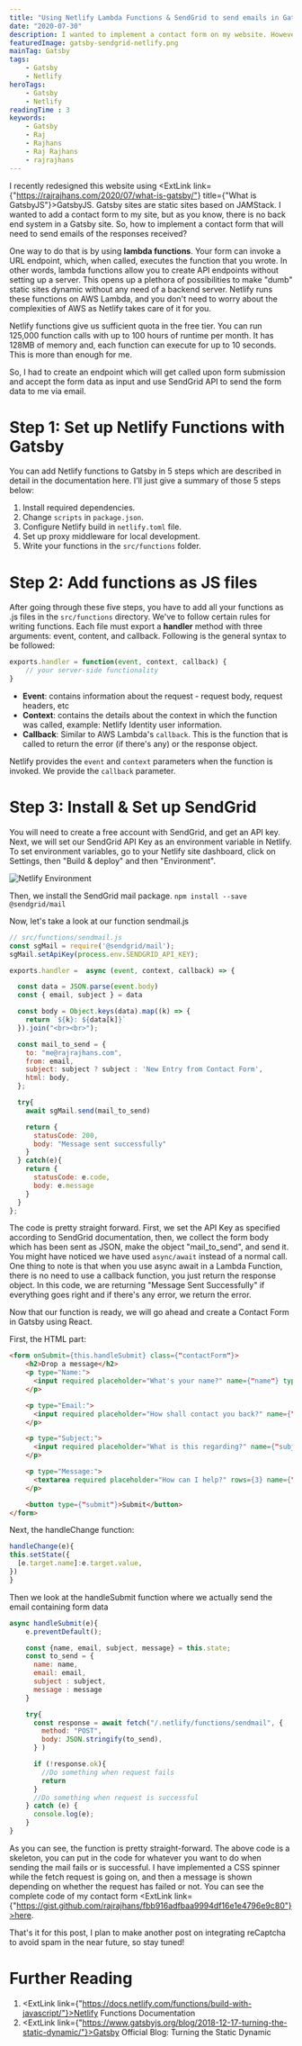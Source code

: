 ```yaml
---
title: "Using Netlify Lambda Functions & SendGrid to send emails in Gatsby"
date: "2020-07-30"
description: I wanted to implement a contact form on my website. However, Gatsby sites are a static sites. In this post, we will use Netlify's Lamba Functions with SendGrid API to implement a contact form.
featuredImage: gatsby-sendgrid-netlify.png
mainTag: Gatsby
tags:
    - Gatsby
    - Netlify
heroTags:
    - Gatsby
    - Netlify
readingTime : 3
keywords:
    - Gatsby
    - Raj
    - Rajhans
    - Raj Rajhans
    - rajrajhans
---
```

I recently redesigned this website using <ExtLink link={"https://rajrajhans.com/2020/07/what-is-gatsby/"} title={"What is GatsbyJS"}>GatsbyJS</ExtLink>. Gatsby sites are static sites based on JAMStack.  I wanted to add a contact form to my site, but as you know, there is no back end system in a Gatsby site. So, how to implement a contact form that will need to send emails of the responses received?

One way to do that is by using <strong>lambda functions</strong>. Your form can invoke a URL endpoint, which, when called, executes the function that you wrote. In other words, lambda functions allow you to create API endpoints without setting up a server. This opens up a plethora of possibilities to make "dumb" static sites dynamic without any need of a backend server. Netlify runs these functions on AWS Lambda, and you don't need to worry about the complexities of AWS as Netlify takes care of it for you.

Netlify functions give us sufficient quota in the free tier. You can run 125,000 function calls with up to 100 hours of runtime per month. It has 128MB of memory and, each function can execute for up to 10 seconds. This is more than enough for me.

So, I had to create an endpoint which will get called upon form submission and accept the form data as input and use SendGrid API to send the form data to me via email.

# Step 1: Set up Netlify Functions with Gatsby

You can add Netlify functions to Gatsby in 5 steps which are described in detail in the documentation here. I'll just give a summary of those 5 steps below:
1. Install required dependencies.
2. Change `scripts` in `package.json`.
3. Configure Netlify build in `netlify.toml` file.
4. Set up proxy middleware for local development.
5. Write your functions in the `src/functions` folder.

# Step 2: Add functions as JS files

After going through these five steps, you have to add all your functions as .js files in the `src/functions` directory. We've to follow certain rules for writing functions. Each file must export a <strong>handler</strong> method with three arguments: event, content, and callback. Following is the general syntax to be followed:
```javascript
exports.handler = function(event, context, callback) {
    // your server-side functionality
}
```
- <strong>Event</strong>: contains information about the request - request body, request headers, etc
- <strong>Context</strong>: contains the details about the context in which the function was called, example: Netlify Identity user information.
- <strong>Callback</strong>: Similar to AWS Lambda's `callback`. This is the function that is called to return the error (if there's any) or the response object.

Netlify provides the `event` and `context` parameters when the function is invoked. We provide the `callback` parameter.

# Step 3: Install & Set up SendGrid

You will need to create a free account with SendGrid, and get an API key. Next, we will set our SendGrid API Key as an environment variable in Netlify. To set environment variables, go to your Netlify site dashboard, click on Settings, then "Build & deploy" and then "Environment".

![Netlify Environment](netlify-env.png)

Then, we install the SendGrid mail package.
`npm install --save @sendgrid/mail`

Now, let's take a look at our function sendmail.js

```javascript
// src/functions/sendmail.js
const sgMail = require('@sendgrid/mail');
sgMail.setApiKey(process.env.SENDGRID_API_KEY);

exports.handler =  async (event, context, callback) => {

  const data = JSON.parse(event.body)
  const { email, subject } = data

  const body = Object.keys(data).map((k) => {
    return `${k}: ${data[k]}`
  }).join("<br><br>");

  const mail_to_send = {
    to: "me@rajrajhans.com",
    from: email,
    subject: subject ? subject : 'New Entry from Contact Form',
    html: body,
  };

  try{
    await sgMail.send(mail_to_send)

    return {
      statusCode: 200,
      body: "Message sent successfully"
    }
  } catch(e){
    return {
      statusCode: e.code,
      body: e.message
    }
  }
};
```
The code is pretty straight forward. First, we set the API Key as specified according to SendGrid documentation, then, we collect the form body which has been sent as JSON, make the object "mail_to_send", and send it. You might have noticed we have used `async/await` instead of a normal call. One thing to note is that when you use async await in a Lambda Function, there is no need to use a callback function, you just return the response object. In this code, we are returning "Message Sent Successfully" if everything goes right and if there's any error, we return the error.

Now that our function is ready, we will go ahead and create a Contact Form in Gatsby using React.

First, the HTML part:

```html
<form onSubmit={this.handleSubmit} class={"contactForm"}>
    <h2>Drop a message</h2>
    <p type="Name:">
      <input required placeholder="What's your name?" name={"name"} type={"text"} value={this.state.name} onChange={this.handleChange}/>
    </p>

    <p type="Email:">
      <input required placeholder="How shall contact you back?" name={"email"} type={"email"} value={this.state.email} onChange={this.handleChange}/>
    </p>

    <p type="Subject:">
      <input required placeholder="What is this regarding?" name={"subject"} type={"text"} value={this.state.subject} onChange={this.handleChange}/>
    </p>

    <p type="Message:">
      <textarea required placeholder="How can I help?" rows={3} name={"message"} value={this.state.message} onChange={this.handleChange}/>
    </p>

    <button type={"submit"}>Submit</button>
</form>
```
Next, the handleChange function:
```javascript
handleChange(e){
this.setState({
  [e.target.name]:e.target.value,
})
}
```
Then we look at the handleSubmit function where we actually send the email containing form data
```javascript
async handleSubmit(e){
    e.preventDefault();

    const {name, email, subject, message} = this.state;
    const to_send = {
      name: name,
      email: email,
      subject : subject,
      message : message
    }

    try{
      const response = await fetch("/.netlify/functions/sendmail", {
        method: "POST",
        body: JSON.stringify(to_send),
      } )

      if (!response.ok){
        //Do something when request fails
        return
      }
      //Do something when request is successful
    } catch (e) {
      console.log(e);
    }
}
```
As you can see, the function is pretty straight-forward. The above code is a skeleton, you can put in the code for whatever you want to do when sending the mail fails or is successful. I have implemented a CSS spinner while the fetch request is going on, and then a message is shown depending on whether the request has failed or not. You can see the complete code of my contact form <ExtLink link={"https://gist.github.com/rajrajhans/fbb916adfbaa9994df16e1e4796e9c80"}>here</ExtLink>.

That's it for this post, I plan to make another post on integrating reCaptcha to avoid spam in the near future, so stay tuned!

# Further Reading

1. <ExtLink link={"https://docs.netlify.com/functions/build-with-javascript/"}>Netlify Functions Documentation</ExtLink>
1. <ExtLink link={"https://www.gatsbyjs.org/blog/2018-12-17-turning-the-static-dynamic/"}>Gatsby Official Blog: Turning the Static Dynamic</ExtLink>